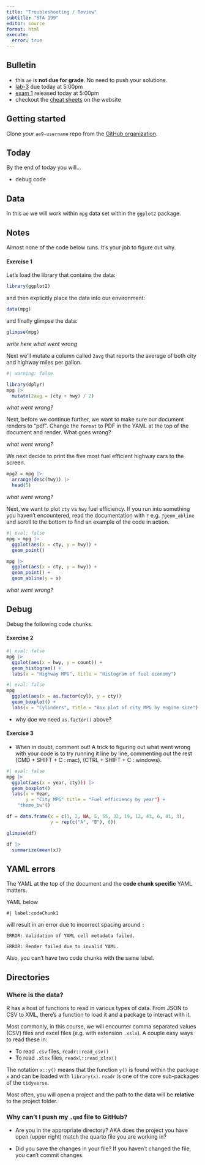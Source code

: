 ```yaml
---
title: "Troubleshooting / Review"
subtitle: "STA 199"
editor: source
format: html
execute:
  error: true
---
```


## Bulletin

-   this `ae` is **not due for grade**. No need to push your solutions.
-   [lab-3](/labs/lab-3.html) due today at 5:00pm
-   [exam 1](/exams/exam1.html) released today at 5:00pm
-   checkout the [cheat sheets](https://sta199-sp23-1.github.io/computing-cheatsheets.html) on the website

## Getting started

Clone *your* `ae9-username` repo from the [GitHub organization](https://github.com/sta199-sp23-1/).

## Today

By the end of today you will...

- debug code

## Data

In this `ae` we will work within `mpg` data set within the `ggplot2` package.

## Notes

Almost none of the code below runs. It's your job to figure out why.

#### Exercise 1

Let's load the library that contains the data:

```r
library(ggplot2)
```

and then explicitly place the data into our environment:

```r
data(mpg)
```

and finally glimpse the data:

```r

glimpse(mpg)
```

*write here what went wrong*

Next we'll mutate a column called `2avg` that reports the average of both city and highway miles per gallon.

```r
#| warning: false

library(dplyr)
mpg |> 
  mutate(2avg = (cty + hwy) / 2)
```

*what went wrong?*

Next, before we continue further, we want to make sure our document renders to “pdf”. Change the `format` to PDF in the YAML at the top of the document and render. What goes wrong?

*what went wrong?*

We next decide to print the five most fuel efficient highway cars to the screen.

```r
mpg2 = mpg |>
  arrange(desc(hwy)) |>
  head(5)
```

*what went wrong?*

Next, we want to plot `cty` vs `hwy` fuel efficiency. If you run into something you haven't encountered, read the documentation with `?` e.g. `?geom_abline` and scroll to the bottom to find an example of the code in action.

```r
#| eval: false
mpg = mpg |>
  ggplot(aes(x = cty, y = hwy)) + 
  geom_point()

mpg |>
  ggplot(aes(x = cty, y = hwy)) + 
  geom_point() +
  geom_abline(y = x)
```

*what went wrong?*




## Debug

Debug the following code chunks.

#### Exercise 2

```r
#| eval: false
mpg |>
  ggplot(aes(x = hwy, y = count)) + 
  geom_histogram() + 
  labs(x = "Highway MPG", title = "Histogram of fuel economy")
```


```r
#| eval: false
mpg
  ggplot(aes(x = as.factor(cyl), y = cty))
  geom_boxplot() +
  labs(x = "Cylinders", title = "Box plot of city MPG by engine size")
```

- why doe we need `as.factor()` above?

#### Exercise 3

- When in doubt, comment out! A trick to figuring out what went wrong with your code is to try running it line by line, commenting out the rest (CMD + SHIFT + C : mac), (CTRL + SHIFT + C : windows).

```r
#| eval: false
mpg |>
  ggplot(aes(x = year, cty))) |>
  geom_boxplot()
  labs(x = Year,
       y = "City MPG" title = "Fuel efficiency by year"} +
    "theme_bw"()
```

```r
df = data.frame(x = c(1, 2, NA, 5, 55, 32, 19, 12, 43, 6, 41, 3),
                y = rep(c("A", "B"), 6))

glimpse(df)
```

```r
df |> 
  summarize(mean(x))
```



## YAML errors

The YAML at the top of the document and the **code chunk specific** YAML matters.

YAML below

```
#| label:codeChunk1
```

will result in an error due to incorrect spacing around `:`

`ERROR: Validation of YAML cell metadata failed.`

`ERROR: Render failed due to invalid YAML.`

Also, you can't have two code chunks with the same label.

## Directories

### Where is the data?

R has a host of functions to read in various types of data. From JSON to CSV to XML, there's a function to load it and a package to interact with it. 

Most commonly, in this course, we will encounter comma separated values (CSV) files and excel files (e.g. with extension `.xslx`). A couple easy ways to read these in:

- To read `.csv` files, `readr::read_csv()`
- To read `.xlsx` files, `readxl::read_xlsx()`

The notation `x::y()` means that the function `y()` is found within the package `x` and can be loaded with `library(x)`. `readr` is one of the core sub-packages of the `tidyverse`. 

Most often, you will open a project and the path to the data will be **relative** to the project folder.


### Why can't I push my `.qmd` file to GitHub?

- Are you in the appropriate directory? AKA does the project you have open (upper right) match the quarto file you are working in?

- Did you save the changes in your file? If you haven't changed the file, you can't commit changes.

